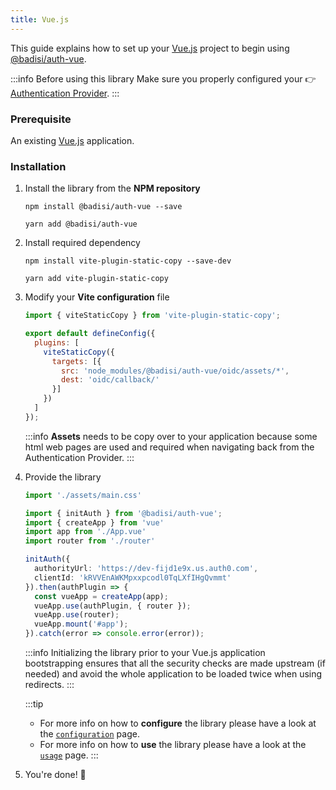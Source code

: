 ```yaml
---
title: Vue.js
---
```




This guide explains how to set up your [Vue.js][vue-js] project to begin using [@badisi/auth-vue][auth-vue].

:::info Before using this library
Make sure you properly configured your 👉 [Authentication Provider](providers).
:::


### Prerequisite

An existing [Vue.js][vue-js-start] application.


### Installation

1. Install the library from the **NPM repository**

    <Tabs>
    <TabItem value="npm" label="npm" default>

    ```shell
    npm install @badisi/auth-vue --save
    ```

    </TabItem>
    <TabItem value="yarn" label="yarn">

    ```shell
    yarn add @badisi/auth-vue
    ```

    </TabItem>
    </Tabs>

1. Install required dependency

    <Tabs>
    <TabItem value="npm" label="npm" default>

    ```shell
    npm install vite-plugin-static-copy --save-dev
    ```

    </TabItem>
    <TabItem value="yarn" label="yarn">

    ```shell
    yarn add vite-plugin-static-copy
    ```

    </TabItem>
    </Tabs>

3. Modify your **Vite configuration** file

    ```js title="vite.config.ts" {1,5-10}
    import { viteStaticCopy } from 'vite-plugin-static-copy';

    export default defineConfig({
      plugins: [
        viteStaticCopy({
          targets: [{
            src: 'node_modules/@badisi/auth-vue/oidc/assets/*',
            dest: 'oidc/callback/'
          }]
        })
      ]
    });
    ```

    :::info
    **Assets** needs to be copy over to your application because some html web pages are used and required when navigating back from the Authentication Provider.
    :::

4. Provide the library

    ```ts title="main.ts" {3,8-11,13,16}
    import './assets/main.css'

    import { initAuth } from '@badisi/auth-vue';
    import { createApp } from 'vue'
    import app from './App.vue'
    import router from './router'

    initAuth({
      authorityUrl: 'https://dev-fijd1e9x.us.auth0.com',
      clientId: 'kRVVEnAWKMpxxpcodl0TqLXfIHgQvmmt'
    }).then(authPlugin => {
      const vueApp = createApp(app);
      vueApp.use(authPlugin, { router });
      vueApp.use(router);
      vueApp.mount('#app');
    }).catch(error => console.error(error));
    ```

    :::info
    Initializing the library prior to your Vue.js application bootstrapping ensures that all the security checks are made upstream (if needed) and avoid the whole application to be loaded twice when using redirects.
    :::

    :::tip
    - For more info on how to **configure** the library please have a look at the [`configuration`](./configuration) page.<br/>
    - For more info on how to **use** the library please have a look at the [`usage`](./usage) page.
    :::

5. You're done! 🚀




[auth-vue]: https://github.com/badisi/auth-js/tree/main/libs/auth-vue
[vue-js]: https://vuejs.org
[vue-js-start]: https://vuejs.org/guide/quick-start
